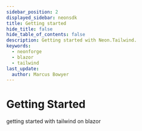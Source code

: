 ---
sidebar_position: 2
displayed_sidebar: neonsdk
title: Getting started
hide_title: false
hide_table_of_contents: false
description: Getting started with Neon.Tailwind.
keywords:
  - neonforge
  - blazor
  - tailwind
last_update:
  author: Marcus Bowyer
---

# Getting Started

getting started with tailwind on blazor